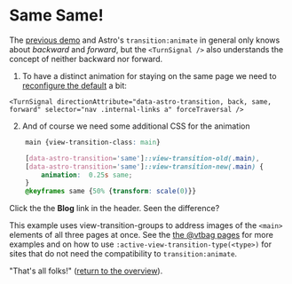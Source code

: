 <h1>Same Same!</h1>



The [previous demo](/signal-demo/forcedTraversal/blog/) and Astro's `transition:animate` in general only knows about _backward_ and _forward_, but the `<TurnSignal />` also understands the concept of neither backward nor forward.


1. To have a distinct animation for staying on the same page we need to [reconfigure the default](/library/TurnSignal/#properties) a bit:
```astro title="BaseHead.astro"
<TurnSignal directionAttribute="data-astro-transition, back, same, forward" selector="nav .internal-links a" forceTraversal />
```



2. And of course we need some additional CSS for the animation
```css
	main {view-transition-class: main}

	[data-astro-transition='same']::view-transition-old(.main),
	[data-astro-transition='same']::view-transition-new(.main) {
		animation:  0.25s same;
	}
	@keyframes same {50% {transform: scale(0)}}
```

Click the the **Blog** link in the header. Seen the difference?

This example uses view-transition-groups to address images of the `<main>` elements of all three pages at once. See the [the @vtbag pages](https://vtbag.pages.dev/tools/turn-signal/#configuration-and-usage) for more examples and on how to use  `:active-view-transition-type(<type>)` for sites that do not need the compatibility to `transition:animate`.

"That's all folks!" ([return to the overview](/signal-demo/)).

